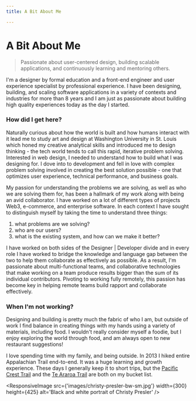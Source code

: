 ```yaml
---
title: A Bit About Me

---
```


<MetaData title='About Me - Christy Presler' />

# A Bit About Me



> Passionate about user-centered design, building scalable applications, and continuously learning and mentoring others.

I'm a designer by formal education and a front-end engineer and user experience specialist by professional experience. I have been designing, building, and scaling software applications in a variety of contexts and industries for more than 8 years and I am just as passionate about building high quality experiences today as the day I started.

### How did I get here?

Naturally curious about how the world is built and how humans interact with it lead me to study art and design at Washington University in St. Louis which honed my creative analytical skills and introduced me to design thinking - the tech world tends to call this rapid, iterative problem solving. Interested in web design, I needed to understand how to build what I was designing for. I dove into to development and fell in love with complex problem solving involved in creating the best solution possible - one that optimizes user experience, technical performance, and business goals. 

My passion for understanding the problems we are solving, as well as who we are solving them for, has been a hallmark of my work along with being an avid collaborator. I have worked on a lot of different types of projects Web3, e-commerce, and enterprise software. In each context I have sought to distinguish myself by taking the time to understand three things: 
  1. what problems are we solving?
  2. who are our users?
  3. what is the existing system, and how can we make it better?

I have worked on both sides of the Designer | Developer divide and in every role I have worked to bridge the knowledge and language gap between the two to help them collaborate as effectively as possible. As a result, I'm passionate about multi-functional teams, and collaborative technologies that make working on a team produce results bigger than the sum of its individual contributors. Pivoting to working fully remotely, this passion has become key in helping remote teams build rapport and collaborate effectively.

### When I'm not working?

Designing and building is pretty much the fabric of who I am, but outside of work I find balance in creating things with my hands using a variety of materials, including food. I wouldn't really consider myself a foodie, but I enjoy exploring the world through food, and am always open to new restaurant suggestions! 

I love spending time with my family, and being outside. In 2013 I hiked entire Appalachian Trail end-to-end. It was a huge learning and growth experience. These days I generally keep it to short trips, but the [Pacific Crest Trail](https://www.fs.usda.gov/pct/) and the [Te Araroa Trail](https://www.teararoa.org.nz/) are both on my bucket list.

<ResponsiveImage src={'images/christy-presler-bw-sm.jpg'} width={300} height={425} alt='Black and white portrait of Christy Presler' />
